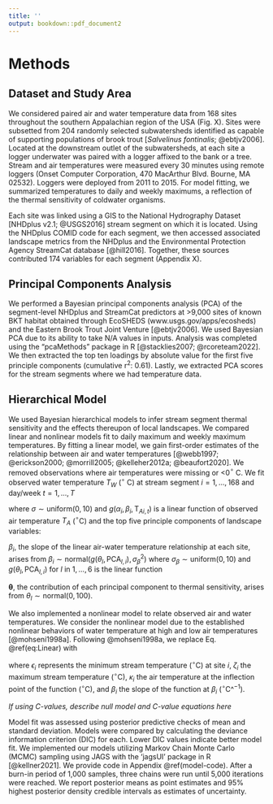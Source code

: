 ```yaml
---
title: ''
output: bookdown::pdf_document2
---
```

# Methods
## Dataset and Study Area
We considered paired air and water temperature data from 168 sites throughout the southern Appalachian region of the USA (Fig. X). Sites were subsetted from 204 randomly selected subwatersheds identified as capable of supporting populations of brook trout [*Salvelinus fontinalis*; @ebtjv2006]. Located at the downstream outlet of the subwatersheds, at each site a logger underwater was paired with a logger affixed to the bank or a tree. Stream and air temperatures were measured every 30 minutes using remote loggers (Onset Computer Corporation, 470 MacArthur Blvd. Bourne, MA 02532). Loggers were deployed from 2011 to 2015. For model fitting, we summarized temperatures to daily and weekly maximums, a reflection of the thermal sensitivity of coldwater organisms. 

Each site was linked using a GIS to the National Hydrography Dataset [NHDplus v2.1; @USGS2016] stream segment on which it is located. Using the NHDplus COMID code for each segment, we then accessed associated landscape metrics from the NHDplus and the Environmental Protection Agency StreamCat database [@hill2016]. Together, these sources contributed 174 variables for each segment (Appendix X).

## Principal Components Analysis
We performed a Bayesian principal components analysis (PCA) of the segment-level NHDplus and StreamCat predictors at >9,000 sites of known BKT habitat obtained through EcoSHEDS (www.usgs.gov/apps/ecosheds) and the Eastern Brook Trout Joint Venture [@ebtjv2006]. We used Bayesian PCA due to its ability to take N/A values in inputs. Analysis was completed using the “pcaMethods” package in R [@stacklies2007; @rcoreteam2022]. We then extracted the top ten loadings by absolute value for the first five principle components (cumulative r$^2$: 0.61). Lastly, we extracted PCA scores for the stream segments where we had temperature data.

## Hierarchical Model
We used Bayesian hierarchical models to infer stream segment thermal sensitivity and the effects thereupon of local landscapes. We compared linear and nonlinear models fit to daily maximum and weekly maximum temperatures. By fitting a linear model, we gain first-order estimates of the relationship between air and water temperatures [@webb1997; @erickson2000; @morrill2005; @kelleher2012a; @beaufort2020]. We removed observations where air temperatures were missing or <0$^\circ$ C. We fit observed water temperature $T_W$ ($^\circ$ C) at stream segment $i = 1,...,168$ and day/week $t = 1,...,T$

\begin{equation}
  \text{T}_{Wi,t} \sim \text{normal}(g(\alpha_i, \beta_i, \text{T}_{Ai,t}), \sigma^2)
  (\#eq:Observation)
\end{equation}

where $\sigma \sim \text{uniform}(0,10)$ and $g(\alpha_i, \beta_i, \text{T}_{Ai,t})$ is a linear function of observed air temperature $T_A$ ($^\circ$C) and the top five principle components of landscape variables:

\begin{equation}
  g(\alpha_i, \beta_i, \text{T}_{Ai,t}) = \alpha_i + \beta_i\text{T}_{Ai,t}.
  (\#eq:Linear)
\end{equation}

$\beta_i$, the slope of the linear air-water temperature relationship at each site, arises from $\beta_i \sim \text{normal}(g(\theta_l, \text{PCA}_{l,i}), \sigma^2_\beta)$ where $\sigma_\beta \sim \text{uniform}(0,10)$ and $g(\theta_l, \text{PCA}_{l,i})$ for $l$ in $1,...,6$ is the linear function

\begin{equation}
  g(\theta_l, \text{PCA}_{l,i}) = \theta_1\text{PCA}_1 + \theta_2\text{PCA}_2 + \theta_3\text{PCA}_3 + \theta_4\text{PCA}_4 + \theta_5\text{PCA}_5 + \theta_6\text{PCA}_6.
  (\#eq:PCALinear)
\end{equation}

$\bm{\theta}$, the contribution of each principal component to thermal sensitivity, arises from $\theta_l \sim \text{normal}(0, 100)$.

We also implemented a nonlinear model to relate observed air and water temperatures. We consider the nonlinear model due to the established nonlinear behaviors of water temperature at high and low air temperatures [@mohseni1998a]. Following @mohseni1998a, we replace Eq. \@ref(eq:Linear) with

\begin{equation}
  g(\epsilon_i, \zeta_i, \beta_i, \kappa_i, \text{T}_{Ai,t}) = \epsilon_i + \frac{\zeta_i - \epsilon_i}{1 + e^{\beta_i(\kappa_i - \text{T}_{Ai,t})}},
  (\#eq:MohseniModel)
\end{equation}

where $\epsilon_i$ represents the minimum stream temperature ($^\circ$C) at site $i$, $\zeta_i$ the maximum stream temperature ($^\circ$C), $\kappa_i$ the air temperature at the inflection point of the function ($^\circ$C), and $\beta_i$ the slope of the function at $\beta_i$ ($^\circ$C^$^{-1}$).

*If using C-values, describe null model and C-value equations here*

Model fit was assessed using posterior predictive checks of mean and standard deviation. Models were compared by calculating the deviance information criterion (DIC) for each. Lower DIC values indicate better model fit. We implemented our models utilizing Markov Chain Monte Carlo (MCMC) sampling using JAGS with the 'jagsUI' package in R [@kellner2021]. We provide code in Appendix \@ref(model-code). After a burn-in period of 1,000 samples, three chains were run until 5,000 iterations were reached. We report posterior means as point estimates and 95% highest posterior density credible intervals as estimates of uncertainty.